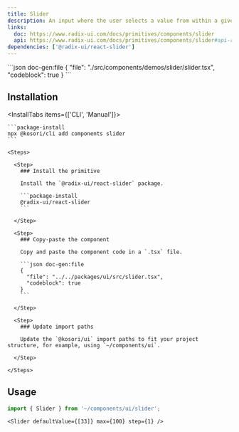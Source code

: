 ```yaml
---
title: Slider
description: An input where the user selects a value from within a given range.
links:
  doc: https://www.radix-ui.com/docs/primitives/components/slider
  api: https://www.radix-ui.com/docs/primitives/components/slider#api-reference
dependencies: ['@radix-ui/react-slider']
---
```


<ComponentPreview name='slider'>
```json doc-gen:file
{
  "file": "./src/components/demos/slider/slider.tsx",
  "codeblock": true
}
```
</ComponentPreview>

## Installation

<InstallTabs items={['CLI', 'Manual']}>

  <Tab value='CLI'>
  
    ```package-install
    npx @kosori/cli add components slider
    ```

  </Tab>

  <Tab value='Manual'>

    <Steps>

      <Step>
        ### Install the primitive

        Install the `@radix-ui/react-slider` package.

        ```package-install
        @radix-ui/react-slider
        ```

      </Step>

      <Step>
        ### Copy-paste the component

        Copy and paste the component code in a `.tsx` file.

        ```json doc-gen:file
        {
          "file": "../../packages/ui/src/slider.tsx",
          "codeblock": true
        }
        ```

      </Step>

      <Step>
        ### Update import paths

        Update the `@kosori/ui` import paths to fit your project structure, for example, using `~/components/ui`.

      </Step>

    </Steps>

  </Tab>

</InstallTabs>

## Usage

```ts
import { Slider } from '~/components/ui/slider';
```

```tsx
<Slider defaultValue={[33]} max={100} step={1} />
```
